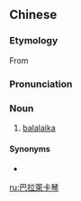 {{also|巴拉莱卡琴}}
==Chinese==
{{zh-forms|s=巴拉莱卡琴}}

===Etymology===
From {{etyl|ru|zh|sort=ba1la1lai2ka3qin2}} {{m|ru|балала́йка}}

===Pronunciation===
{{zh-pron
|m=bālāláikǎqín
|cat=n
}}

===Noun===
{{zh-noun}}

# {{lb|zh|musical instrument}} [[balalaika]]

====Synonyms====
* {{zh-l|三角琴}}

[[ru:巴拉萊卡琴]]